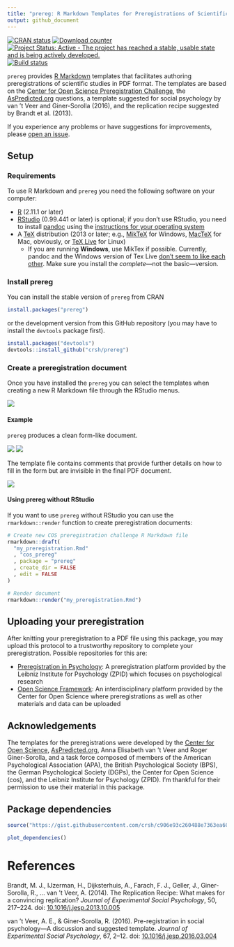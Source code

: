 ```yaml
---
title: "prereg: R Markdown Templates for Preregistrations of Scientific Studies"
output: github_document
---
```


[![CRAN status](http://www.r-pkg.org/badges/version/prereg)](https://cran.r-project.org/package=prereg)
[![Download counter](http://cranlogs.r-pkg.org/badges/prereg)](https://cran.r-project.org/package=prereg)
[![Project Status: Active - The project has reached a stable, usable state and is being actively developed.](http://www.repostatus.org/badges/latest/active.svg)](http://www.repostatus.org/#active)
[![Build status](https://travis-ci.org/crsh/prereg.svg?branch=master)](https://travis-ci.org/crsh/prereg)

`prereg` provides [R Markdown](http://rmarkdown.rstudio.com/) templates that facilitates authoring preregistrations of scientific studies in PDF format.
The templates are based on the [Center for Open Science Preregistration Challenge](https://cos.io/prereg/), the [AsPredicted.org](http://aspredicted.org) questions, a template suggested for social psychology by van 't Veer and Giner-Sorolla (2016), and the replication recipe suggested by Brandt et al. (2013).

If you experience any problems or have suggestions for improvements, please [open an issue](https://github.com/crsh/prereg/issues).

## Setup
### Requirements
To use R Markdown and `prereg` you need the following software on your computer:

- [R](http://www.r-project.org/) (2.11.1 or later)
- [RStudio](http://www.rstudio.com/) (0.99.441 or later) is optional; if you don't use RStudio, you need to install [pandoc](http://johnmacfarlane.net/pandoc/) using the [instructions for your operating system](https://github.com/rstudio/rmarkdown/blob/master/PANDOC.md)
- A [TeX](http://de.wikipedia.org/wiki/TeX) distribution (2013 or later; e.g., [MikTeX](http://miktex.org/) for Windows, [MacTeX](https://tug.org/mactex/) for Mac, obviously, or [TeX Live](http://www.tug.org/texlive/) for Linux)
  - If you are running **Windows**, use MikTex if possible. Currently, pandoc and the Windows version of Tex Live [don't seem to like each other](https://github.com/rstudio/rmarkdown/issues/6). Make sure you install the *complete*---not the basic---version.

### Install prereg
You can install the stable version of `prereg` from CRAN

``` r
install.packages("prereg")
```

or the development version from this GitHub repository (you may have to install the `devtools` package first).

``` r
install.packages("devtools")
devtools::install_github("crsh/prereg")
```

### Create a preregistration document
Once you have installed the `prereg` you can select the templates when creating a new R Markdown file through the RStudio menus.

![](tools/images/template_selection.png)


#### Example
`prereg` produces a clean form-like document.

![](tools/images/prereg_page1.png) ![](tools/images/prereg_page2.png)

The template file contains comments that provide further details on how to fill in the form but are invisible in the final PDF document.

![](tools/images/prereg_rmd.png)


#### Using prereg without RStudio
If you want to use `prereg` without RStudio you can use the `rmarkdown::render` function to create preregistration documents:

``` r
# Create new COS preregistration challenge R Markdown file
rmarkdown::draft(
  "my_preregistration.Rmd"
  , "cos_prereg"
  , package = "prereg"
  , create_dir = FALSE
  , edit = FALSE
)

# Render document
rmarkdown::render("my_preregistration.Rmd")
```

## Uploading your preregistration
After knitting your preregistration to a PDF file using this package, you may upload this protocol to a trustworthy repository to complete your preregistration.
Possible repositories for this are:

- [Preregistration in Psychology](https://prereg-psych.org/): A preregistration platform provided by the Leibniz Institute for Psychology (ZPID) which focuses on psychological research
- [Open Science Framework](https://osf.io/prereg/): An interdisciplinary platform provided by the Center for Open Science where preregistrations as well as other materials and data can be uploaded


## Acknowledgements
The templates for the preregistrations were developed by the [Center for Open Science](https://cos.io/prereg/), [AsPredicted.org](http://aspredicted.org), Anna Elisabeth van 't Veer and Roger Giner-Sorolla, and a task force composed of members of the American Psychological Association (APA), the British Psychological Society (BPS), the German Psychological Society (DGPs), the Center for Open Science (cos), and the Leibniz Institute for Psychology (ZPID).
I'm thankful for their permission to use their material in this package.

## Package dependencies

```r
source("https://gist.githubusercontent.com/crsh/c906e93c260488e7363ea606243057c2/raw/817a8b1304ee6b1b6b149c3e948d8a59550313bd/plot_dependencies.R")

plot_dependencies()
```

# References

Brandt, M. J., IJzerman, H., Dijksterhuis, A., Farach, F. J., Geller, J., Giner-Sorolla, R., ... van 't Veer, A. (2014). The Replication Recipe: What makes for a convincing replication? *Journal of Experimental Social Psychology*, 50, 217--224. doi: [10.1016/j.jesp.2013.10.005](https://doi.org/10.1016/j.jesp.2013.10.005)

van 't Veer, A. E., & Giner-Sorolla, R. (2016). Pre-registration in social psychology---A discussion and suggested template. *Journal of Experimental Social Psychology*, 67, 2--12. doi: [10.1016/j.jesp.2016.03.004](https://doi.org/10.1016/j.jesp.2016.03.004)
